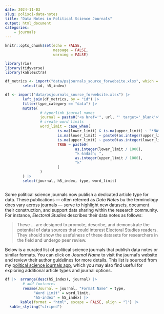 ---
date: 2024-11-03
slug: polisci-data-notes
title: "Data Notes in Political Science Journals"
output: html_document
categories:
    - journals
---


```{r setup, include=FALSE, message=FALSE, warning=FALSE}

knitr::opts_chunk$set(echo = FALSE,
                      message = FALSE,
                      warning = FALSE)

library(rio)
library(tidyverse)
library(kableExtra)

df_metrics <- import("data/psjournals_source_forwebsite.xlsx", which = "journal_metrics") |>
        select(id, h5_index)

df <- import("data/psjournals_source_forwebsite.xlsx") |>
        left_join(df_metrics, by = "id") |>
        filter(type_category == "data") |>
        mutate( 
                # hyperlink journal names
                journal = paste0("<a href='", url, "' target='_blank'>", journal, "</a>"),
                # create word limits
                word_limit = case_when(
                        is.na(lower_limit) & is.na(upper_limit) ~ "*NA*",
                        is.na(lower_limit) ~ paste0(as.integer(upper_limit / 1000), "k"),
                        is.na(upper_limit) ~ paste0(as.integer(lower_limit / 1000), "k"),
                        TRUE ~ paste0(
                                as.integer(lower_limit / 1000),
                                "k &ndash; ",
                                as.integer(upper_limit / 1000),
                                "k"
                        )
                )
        ) |>
        select(journal, h5_index, type, word_limit)
        
```

Some political science journals now publish a dedicated article type for data. These publications --- often referred as *Data Notes* bu the terminology does vary across journals --- serve to highlight new datasets, document their construction, and support data sharing within the research community. For instance, *Electoral Studies* describes their data notes as follows:

> These ... are designed to promote, describe, and demonstrate the potential of data sources that could interest Electoral Studies readers. They should show the usefulness of these datasets for researchers in the field and undergo peer review.

Below is a curated list of political science journals that publish data notes or similar formats. You can click on *Journal Name* to visit the journal’s website and review their author guidelines for more details. This list is sourced from my [political science journals app](https://resulumit.shinyapps.io/psjournals/), which you may also find useful for exploring additional article types and journal options.


```{r, table}
df |>  arrange(desc(h5_index), journal) |>
        # add footnotes
        rename(Journal = journal, "Format Name" = type,
             "Word Limit" = word_limit,
             "h5-index" = h5_index) |>
       kable(format = "html", escape = FALSE, align = "l") |>
  kable_styling("striped")

```
